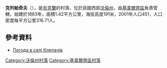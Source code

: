 {{coord|50|51|35|N|25|21|44|E|scale:30000|display=title}}

'''克列帕奇夫'''（{{lang-uk|Клепачів}}），是[[烏克蘭|烏克蘭]]的村落，位於該國西部[[沃倫州|沃倫州]]，由[[基韋爾齊區|基韋爾齊區]]負責管轄，始建於1883年，面積1.42平方公里，海拔高度191米，2001年人口451，人口密度每平方公里316.71人。

==參考資料==
* [http://weather.in.ua/ua/volynskaja/10661 Погода в селі Клепачів] {{Wayback|url=http://weather.in.ua/ua/volynskaja/10661 |date=20160305075745 }}

[[Category:沃倫州村落|Category:沃倫州村落]]
[[Category:基韋爾齊區村落|Category:基韋爾齊區村落]]


{{Volyn-geo-stub}}